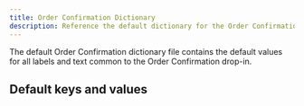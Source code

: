 ```yaml
---
title: Order Confirmation Dictionary
description: Reference the default dictionary for the Order Confirmation dropin.
---
```



The default Order Confirmation dictionary file contains the default values for all labels and text common to the Order Confirmation drop-in.

## Default keys and values

<CodeInclude code={dictionary} title="Default keys and values" lang="ts" frame="none" />
